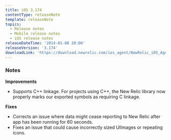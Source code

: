 ```yaml
---
title: iOS 3.174
contentType: releaseNote
template: releaseNote
topics:
  - Release notes
  - Mobile release notes
  - iOS release notes
releaseDateTime: '2014-01-08 20:00'
releaseVersion: '3.174'
downloadLink: 'https://download.newrelic.com/ios_agent/NewRelic_iOS_Agent_3.174.zip'
---
```


### Notes

**Improvements**

* Supports C++ linkage. For projects using C++, the New Relic library now properly marks our exported symbols as requiring C linkage.

**Fixes**

* Corrects an issue where data might cease reporting to New Relic after app has been running for 60 seconds.
* Fixes an issue that could cause incorrectly sized UIImages or repeating icons.
